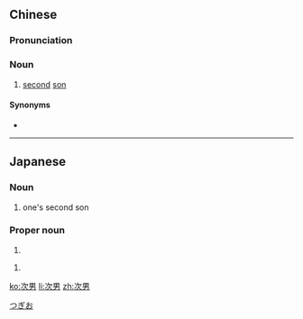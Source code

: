 ==Chinese==
{{zh-forms}}

===Pronunciation===
{{zh-pron
|m=cìnán
|c=ci3 naam4
|mn=xm,zz,tw:chhù-lâm/qz:chhìr-lâm
|cat=n
}}

===Noun===
{{zh-noun}}

# [[second]] [[son]]

====Synonyms====
* {{zh-l|次女}}

----

==Japanese==
{{ja-kanjitab|じ|なん|yomi=on}}

===Noun===
{{ja-noun|じなん}}

# one's second son

===Proper noun===
{{ja-pos|つぎお|proper}}

# {{given name|male|lang=ja}}

{{ja-pos|つぐお|proper}}

# {{given name|male|lang=ja}}

[[Category:Japanese male given names|つぎお]]

[[ko:次男]]
[[li:次男]]
[[zh:次男]]